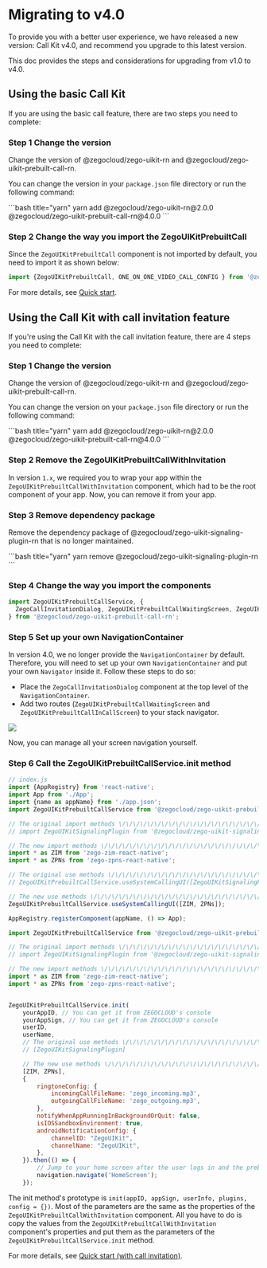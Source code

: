 # Migrating to v4.0

 
To provide you with a better user experience, we have released a new version: Call Kit v4.0, and recommend you upgrade to this latest version. 

This doc provides the steps and considerations for upgrading from v1.0 to v4.0.


## Using the basic Call Kit

If you are using the basic call feature, there are two steps you need to complete:

### Step 1 Change the version

Change the version of @zegocloud/zego-uikit-rn and @zegocloud/zego-uikit-prebuilt-call-rn.

You can change the version in your `package.json` file directory or run the following command:

<CodeGroup>
```bash title="yarn"
yarn add @zegocloud/zego-uikit-rn@2.0.0 @zegocloud/zego-uikit-prebuilt-call-rn@4.0.0
```
</CodeGroup>

### Step 2 Change the way you import the ZegoUIKitPrebuiltCall

Since the `ZegoUIKitPrebuiltCall` component is not imported by default, you need to import it as shown below:

```js
import {ZegoUIKitPrebuiltCall, ONE_ON_ONE_VIDEO_CALL_CONFIG } from '@zegocloud/zego-uikit-prebuilt-call-rn'
```

For more details, see [Quick start](../02-Quick%20start.mdx).


## Using the Call Kit with call invitation feature

If you're using the Call Kit with the call invitation feature, there are 4 steps you need to complete:

### Step 1 Change the version

Change the version of @zegocloud/zego-uikit-rn and @zegocloud/zego-uikit-prebuilt-call-rn.

You can change the version on your `package.json` file directory or run the following command:

<CodeGroup>
```bash title="yarn"
yarn add @zegocloud/zego-uikit-rn@2.0.0 @zegocloud/zego-uikit-prebuilt-call-rn@4.0.0
```
</CodeGroup>

### Step 2 Remove the ZegoUIKitPrebuiltCallWithInvitation

In version `1.x`, we required you to wrap your app within the `ZegoUIKitPrebuiltCallWithInvitation` component, which had to be the root component of your app. Now, you can remove it from your app.

### Step 3 Remove dependency package

Remove the dependency package of @zegocloud/zego-uikit-signaling-plugin-rn that is no longer maintained.

<CodeGroup>
```bash title="yarn"
yarn remove @zegocloud/zego-uikit-signaling-plugin-rn
```
</CodeGroup>

### Step 4 Change the way you import the components

```js
import ZegoUIKitPrebuiltCallService, {
  ZegoCallInvitationDialog, ZegoUIKitPrebuiltCallWaitingScreen, ZegoUIKitPrebuiltCallInCallScreen, ZegoSendCallInvitationButton,
} from '@zegocloud/zego-uikit-prebuilt-call-rn';
```

### Step 5 Set up your own NavigationContainer

In version 4.0, we no longer provide the `NavigationContainer` by default. Therefore, you will need to set up your own `NavigationContainer` and put your own `Navigator` inside it. Follow these steps to do so:

- Place the `ZegoCallInvitationDialog` component at the top level of the `NavigationContainer`.
- Add two routes (`ZegoUIKitPrebuiltCallWaitingScreen` and `ZegoUIKitPrebuiltCallInCallScreen`) to your stack navigator.

<Frame width="512" height="auto" caption=""><img src="https://doc-media.zego.im/sdk-doc/Pics/ZegoUIKit/RN/PrebuiltCall/config_react_navigation.jpg" /></Frame>

Now, you can manage all your screen navigation yourself.

### Step 6 Call the ZegoUIKitPrebuiltCallService.init method 

```js
// index.js
import {AppRegistry} from 'react-native';
import App from './App';
import {name as appName} from './app.json';
import ZegoUIKitPrebuiltCallService from '@zegocloud/zego-uikit-prebuilt-call-rn';

// The original import methods \/\/\/\/\/\/\/\/\/\/\/\/\/\/\/\/\/\/\/\/\/\/\/\/\/\/\/\/\/\/\/
// import ZegoUIKitSignalingPlugin from '@zegocloud/zego-uikit-signaling-plugin-rn';

// The new import methods \/\/\/\/\/\/\/\/\/\/\/\/\/\/\/\/\/\/\/\/\/\/\/\/\/\/\/\/\/\/\/
import * as ZIM from 'zego-zim-react-native';
import * as ZPNs from 'zego-zpns-react-native';

// The original use methods \/\/\/\/\/\/\/\/\/\/\/\/\/\/\/\/\/\/\/\/\/\/\/\/\/\/\/\/\/\/\/
// ZegoUIKitPrebuiltCallService.useSystemCallingUI([ZegoUIKitSignalingPlugin]);

// The new use methods \/\/\/\/\/\/\/\/\/\/\/\/\/\/\/\/\/\/\/\/\/\/\/\/\/\/\/\/\/\/\/
ZegoUIKitPrebuiltCallService.useSystemCallingUI([ZIM, ZPNs]);

AppRegistry.registerComponent(appName, () => App);
```
```js
import ZegoUIKitPrebuiltCallService from '@zegocloud/zego-uikit-prebuilt-call-rn';

// The original import methods \/\/\/\/\/\/\/\/\/\/\/\/\/\/\/\/\/\/\/\/\/\/\/\/\/\/\/\/\/\/\/
// import ZegoUIKitSignalingPlugin from '@zegocloud/zego-uikit-signaling-plugin-rn';

// The new import methods \/\/\/\/\/\/\/\/\/\/\/\/\/\/\/\/\/\/\/\/\/\/\/\/\/\/\/\/\/\/\/
import * as ZIM from 'zego-zim-react-native';
import * as ZPNs from 'zego-zpns-react-native';


ZegoUIKitPrebuiltCallService.init(
    yourAppID, // You can get it from ZEGOCLOUD's console
    yourAppSign, // You can get it from ZEGOCLOUD's console
    userID,
    userName,
    // The original use methods \/\/\/\/\/\/\/\/\/\/\/\/\/\/\/\/\/\/\/\/\/\/\/\/\/\/\/\/\/\/\/
    // [ZegoUIKitSignalingPlugin]

    // The new use methods \/\/\/\/\/\/\/\/\/\/\/\/\/\/\/\/\/\/\/\/\/\/\/\/\/\/\/\/\/\/\/
    [ZIM, ZPNs],
    {
        ringtoneConfig: {
            incomingCallFileName: 'zego_incoming.mp3',
            outgoingCallFileName: 'zego_outgoing.mp3',
        },
        notifyWhenAppRunningInBackgroundOrQuit: false,
        isIOSSandboxEnvironment: true,
        androidNotificationConfig: {
            channelID: "ZegoUIKit",
            channelName: "ZegoUIKit",
        },
    }).then(() => {
        // Jump to your home screen after the user logs in and the prebuilt call services have been initialized.
        navigation.navigate('HomeScreen');
    });
```

The init method's prototype is `init(appID, appSign, userInfo, plugins, config = {})`. 
Most of the parameters are the same as the properties of the `ZegoUIKitPrebuiltCallWithInvitation` component. All you have to do is copy the values from the `ZegoUIKitPrebuiltCallWithInvitation` component's properties and put them as the parameters of the `ZegoUIKitPrebuiltCallService.init` method.

For more details, see [Quick start (with call invitation)](../03-Quick%20start%20(with%20call%20invitation).mdx).
